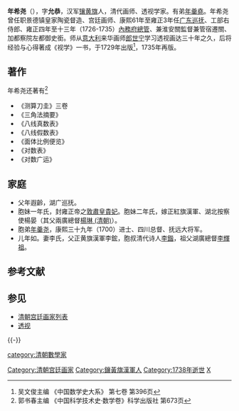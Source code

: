 '''年希尧'''（{{bd|1671年||1738年|catIdx=N}}），字'''允恭'''，汉军[[镶黄旗|镶黄旗]]人，清代画师、透视学家。有弟[[年羹堯|年羹堯]]。年希尧曾任职景德镇皇家陶瓷督造、宫廷画师、康熙61年至雍正3年任[[广东巡抚|广东巡抚]]、工部右侍郎、雍正四年至十三年（1726-1735）[[內務府總管|內務府總管]]、兼淮安關監督兼管宿遷關、加都察院左都御史銜。师从[[意大利|意大利]]来华画师[[郎世宁|郎世宁]]学习透视画达三十年之久，后将经验与心得著成《视学》一书，于1729年出版<ref> 吴文俊主编 《中国数学史大系》 第七卷 第396页</ref>，1735年再版。

==著作==
年希尧还著有<ref>郭书春主编 《中国科学技术史·数学卷》科学出版社  第673页</ref>
*《测算刀圭》三卷
*《三角法摘要》
*《八线真数表》
*《八线假数表》
*《面体比例便览》
*《对数表》
*《对数广运》

==家庭==
*父年遐齡，湖广巡抚。
*胞妹一年氏，封雍正帝之[[敦肅皇貴妃|敦肅皇貴妃]]。胞妹二年氏，嫁正紅旗漢軍、湖北按察使楊晏（其父兩廣總督[[楊琳_(清朝)|楊琳 (清朝)]]）。
*胞弟[[年羹尧|年羹尧]]，康熙三十九年（1700）进士、四川总督、抚远大将军。
*儿年如。妻李氏，父正黄旗漢軍李鋐，胞叔清代诗人[[李鍇|李鍇]]，祖父湖廣總督[[李輝祖|李輝祖]]。

== 参考文献 ==
{{Reflist}}

== 参见 ==
* [[清朝宫廷画家列表|清朝宫廷画家列表]]
* [[透视|透视]]

{{-}}
{{中国数学史}}

[[category:清朝數學家|category:清朝數學家]]
[[Category:清朝宫廷画家|Category:清朝宫廷画家]]
[[Category:鑲黃旗漢軍人|Category:鑲黃旗漢軍人]]
[[Category:1738年逝世|Category:1738年逝世]]
[[Category:年姓|X]]